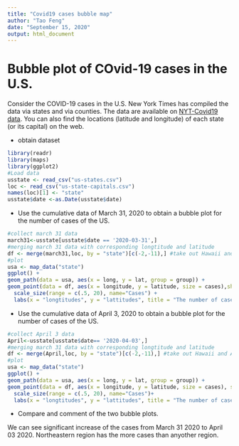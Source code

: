 ---
title: "Covid19 cases bubble map"
author: "Tao Feng"
date: "September 15, 2020"
output: html_document
---


# Bubble plot of COvid-19 cases in the U.S.

Consider the COVID-19 cases in the U.S. New York Times has compiled the data via states and via counties. The data are available on [NYT-Covid19 data](https://github.com/nytimes/covid-19-data). You can also find the locations (latitude and longitude) of each state (or its capital) on the web. 

- obtain dataset 
```{r echo=TRUE, message=FALSE, warning=FALSE, paged.print=FALSE}
library(readr)
library(maps)
library(ggplot2)
#Load data
usstate <- read_csv("us-states.csv")
loc <- read_csv("us-state-capitals.csv")
names(loc)[1] <- "state"
usstate$date <-as.Date(usstate$date)
```

- Use the cumulative data of March 31, 2020 to obtain a bubble plot for the number of cases of the US.

```{R}
#collect march 31 data
march31<-usstate[usstate$date == '2020-03-31',]
#merging march 31 data with corresponding longtitude and latitude
df <- merge(march31,loc, by = "state")[c(-2,-11),] #take out Hawaii and Alaska
#plot
usa <- map_data("state")
ggplot() +
geom_path(data = usa, aes(x = long, y = lat, group = group)) +
geom_point(data = df, aes(x = longitude, y = latitude, size = cases),shape = 1, color = "red") +
  scale_size(range = c(.5, 20), name="Cases") +
  labs(x = "longtitudes", y = "lattitudes", title = "The number of cases of each states on March 31 ")
```

- Use the cumulative data of April 3, 2020 to obtain a bubble plot for the number of cases of the US. 

```{R message=FALSE, warning=FALSE}
#collect April 3 data
April<-usstate[usstate$date== '2020-04-03',]
#merging march 31 data with corresponding longtitude and latitude
df <- merge(April,loc, by = "state")[c(-2,-11),] #take out Hawaii and Alaska
#plot
usa <- map_data("state")
ggplot() +
geom_path(data = usa, aes(x = long, y = lat, group = group)) +
geom_point(data = df, aes(x = longitude, y = latitude, size = cases), shape = 1, color = "red") +
  scale_size(range = c(.5, 20), name="Cases")+
  labs(x = "longtitudes", y = "lattitudes", title = "The number of cases of each states on April 03 ")
```

- Compare and comment of the two bubble plots.

We can see significant increase of the cases from March 31 2020 to April 03 2020.
Northeastern region has the more cases than anyother region. 
